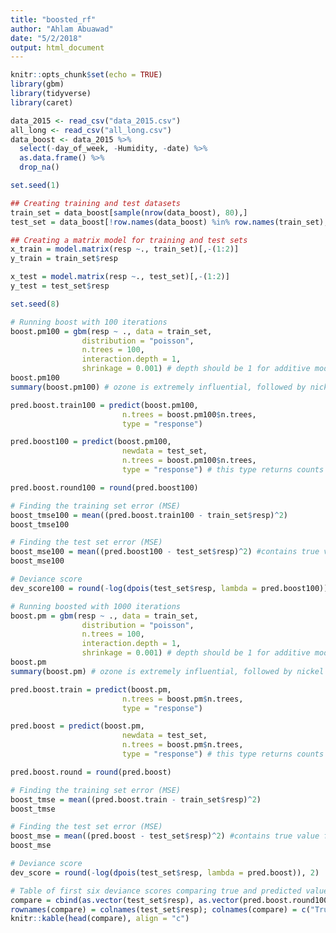 ```yaml
---
title: "boosted_rf"
author: "Ahlam Abuawad"
date: "5/2/2018"
output: html_document
---
```


```r
knitr::opts_chunk$set(echo = TRUE)
library(gbm)
library(tidyverse)
library(caret)
```

```r
data_2015 <- read_csv("data_2015.csv")
all_long <- read_csv("all_long.csv")
data_boost <- data_2015 %>% 
  select(-day_of_week, -Humidity, -date) %>% 
  as.data.frame() %>% 
  drop_na()
```


```r
set.seed(1)

## Creating training and test datasets
train_set = data_boost[sample(nrow(data_boost), 80),]
test_set = data_boost[!row.names(data_boost) %in% row.names(train_set),]

## Creating a matrix model for training and test sets
x_train = model.matrix(resp ~., train_set)[,-(1:2)]
y_train = train_set$resp

x_test = model.matrix(resp ~., test_set)[,-(1:2)]
y_test = test_set$resp
```


```r
set.seed(8)

# Running boost with 100 iterations
boost.pm100 = gbm(resp ~ ., data = train_set, 
                distribution = "poisson", 
                n.trees = 100, 
                interaction.depth = 1, 
                shrinkage = 0.001) # depth should be 1 for additive model, # shrinkage is the learning rate and 0.001 is good for a small dataset and growing a lot of trees
boost.pm100
summary(boost.pm100) # ozone is extremely influential, followed by nickel and sulfur

pred.boost.train100 = predict(boost.pm100,
                         n.trees = boost.pm100$n.trees, 
                         type = "response")

pred.boost100 = predict(boost.pm100, 
                         newdata = test_set,
                         n.trees = boost.pm100$n.trees, 
                         type = "response") # this type returns counts for poisson distribution

pred.boost.round100 = round(pred.boost100)

# Finding the training set error (MSE)
boost_tmse100 = mean((pred.boost.train100 - train_set$resp)^2) 
boost_tmse100

# Finding the test set error (MSE)
boost_mse100 = mean((pred.boost100 - test_set$resp)^2) #contains true value from test data
boost_mse100

# Deviance score
dev_score100 = round(-log(dpois(test_set$resp, lambda = pred.boost100)), 2)

# Running boosted with 1000 iterations
boost.pm = gbm(resp ~ ., data = train_set, 
                distribution = "poisson", 
                n.trees = 100, 
                interaction.depth = 1, 
                shrinkage = 0.001) # depth should be 1 for additive model, # shrinkage is the learning rate and 0.001 is good for a small dataset and growing a lot of trees
boost.pm
summary(boost.pm) # ozone is extremely influential, followed by nickel and sulfur

pred.boost.train = predict(boost.pm,
                         n.trees = boost.pm$n.trees, 
                         type = "response")

pred.boost = predict(boost.pm, 
                         newdata = test_set,
                         n.trees = boost.pm$n.trees, 
                         type = "response") # this type returns counts for poisson distribution

pred.boost.round = round(pred.boost)

# Finding the training set error (MSE)
boost_tmse = mean((pred.boost.train - train_set$resp)^2) 
boost_tmse

# Finding the test set error (MSE)
boost_mse = mean((pred.boost - test_set$resp)^2) #contains true value from test data
boost_mse

# Deviance score
dev_score = round(-log(dpois(test_set$resp, lambda = pred.boost)), 2)

# Table of first six deviance scores comparing true and predicted values from test set
compare = cbind(as.vector(test_set$resp), as.vector(pred.boost.round100), as.vector(dev_score100), as.vector(pred.boost.round), as.vector(dev_score))
rownames(compare) = colnames(test_set$resp); colnames(compare) = c("True", "Predicted for 100", "Deviance Score for 100", "Predicted for 1000", "Deviance Score for 1000")
knitr::kable(head(compare), align = "c")
```